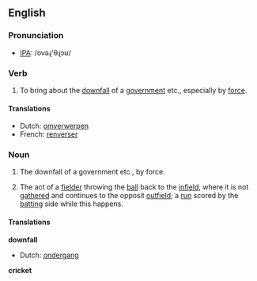 ==English==
=== Pronunciation ===
*[[w:IPA|IPA]]: /ovəɻ'θɻɔʊ/

=== Verb ===
{{irregverb|'''to overthrow'''|'''[[overthrows]]'''|'''[[overthrew]]'''|'''[[overthrown]]'''|'''[[overthrowing]]'''}}

# To bring about the [[downfall]] of a [[government]] etc., especially by [[force]].

====Translations====
{{top}}
*Dutch: [[omverwerpen]]
*French: [[renverser]]
{{mid}}
{{bottom}}

===Noun===
{{en-noun|overthrow|overthrows}}

# The downfall of a government etc., by force.
#{{cricket}} The act of a [[fielder]] throwing the [[ball]] back to the [[infield]], where it is not [[gather]]ed and continues to the opposit [[outfield]]; a [[run]] scored by the [[batting]] side while this happens.

====Translations====
'''downfall'''
{{top}}
*Dutch: [[ondergang]] {{m}}
{{mid}}
{{bottom}}

'''cricket'''
{{top}}
{{mid}}
{{bottom}}